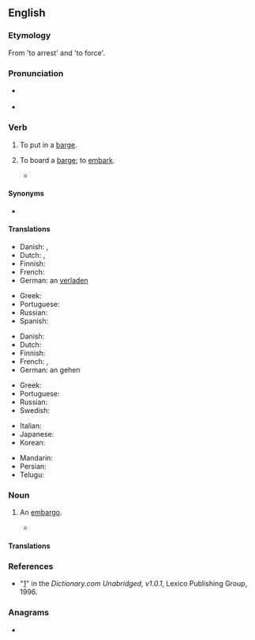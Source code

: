 ==English==

===Etymology===
From {{der|en|es|embargar}} 'to arrest' and {{cog|en|barge}} 'to force'.

===Pronunciation===
* {{a|RP|US}} {{IPA|en|/əmˈbɑɹdʒ/}}
* {{rhymes|en|ɑː(r)dʒ}}

===Verb===
{{en-verb}}

# {{lb|en|transitive}} To put in a [[barge]].
# {{lb|en|intransitive}} To board a [[barge]]; to [[embark]].
#* {{quote-text|en|year=1843|author=Frederick William Fairholt|title=Lord Mayors' Pageants|page=152|passage=[...] where the Lord Mayor, aldermen, and their attendants take barge; also the Grocers Company do likewise '''embarge''', [...].}}

====Synonyms====
* {{l|en|impose}}

====Translations====
{{trans-top|to put in a barge}}
* Danish: {{t|da|læsse}}, {{t|da|indskibe}}
* Dutch: {{t+|nl|inladen}}, {{t-check|nl|aan boord|alt=aan boord brengen}} {{attention|nl|2=was "[[aan boord]] brengen" - assumed.}}
* Finnish: {{t|fi|[[lastata]] [[proomuun]]}}
* French: {{t+|fr|embarquer}}
* German: an {{t+|de|bord}} [[verladen]]
{{trans-mid}}
* Greek: {{t+|el|επιβιβάζω}}
* Portuguese: {{t+|pt|embarcar}}
* Russian: {{t|ru|грузи́ть на ба́ржу}}
* Spanish: {{t+|es|imponer}}
{{trans-bottom}}

{{trans-top|to board a barge}}
* Danish: {{t|da|gå ombord}}
* Dutch: {{t+|nl|inschepen}}
* Finnish: {{t|fi|[[nousta]] [[proomuun]]}}
* French: {{t+|fr|embarquer}}, {{t+|fr|monter}}
* German: an {{t+|de|bord}} gehen
{{trans-mid}}
* Greek: {{t+|el|επιβιβάζομαι}}
* Portuguese: {{t+|pt|embarcar}}
* Russian: {{t|ru|сади́ться на ба́ржу}}
* Swedish: {{t+|sv|embarkera}}
{{trans-bottom}}

{{checktrans-top}}
* Italian: {{t+check|it|imporre}}
* Japanese: {{t+check|ja|課す|tr=ka su|sc=Jpan}}
* Korean: {{t+check|ko|부과|sc=Kore}}
{{trans-mid}}
* Mandarin: {{t-check|cmn|加於|tr=jiā yú|sc=Hani}}
* Persian: {{t+check|fa|تحمیل|tr=tahmil|sc=fa-Arab}}
* Telugu: {{t+check|te|విధించు}}
{{trans-bottom}}

===Noun===
{{en-noun}}

# {{lb|en|rare}} An [[embargo]].
#* {{quote-text|en|year=1979|author=Westel Woodbury Willoughby|title=[http://books.google.com/books?id=7J2ua2xblxcC&pg=PA174&dq=embarge&ei=ekJcR-23II3GiQH-nviHBA&sig=tk4ooNpsLxGDMAKyY7MqEWI8Crw Japan's Case Examined]|page=174|passage=This '''embarge''' is termed a moral one because it imposes no legal restraints upon would-be exporters, for there are no statutes providing for this.}}

====Translations====
{{trans-see|embargo}}

===References===
* "[http://dictionary.reference.com/browse/embarge]" in the ''Dictionary.com Unabridged, v1.0.1'', Lexico Publishing Group, 1996.

===Anagrams===
* {{anagrams|en|a=abeegmr|gambeer}}